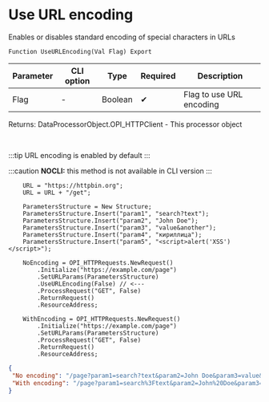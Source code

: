 ﻿---
sidebar_position: 4
description: Use URL encoding  and other functions to work with HTTP-client in the Open Integration Package, a free open-source integration library for 1C:Enterprise 8, OneScript and CLI
keywords: [1C, 1С, 1С:Enterprise, 1С:Enterprise 8.3, API, Integration, Services, Exchange, OneScript, CLI, HTTP-client]
---


# Use URL encoding 
 Enables or disables standard encoding of special characters in URLs



`Function UseURLEncoding(Val Flag) Export`

  | Parameter | CLI option | Type | Required | Description |
  |-|-|-|-|-|
  | Flag | - | Boolean | &#x2714; | Flag to use URL encoding |

  
  Returns:  DataProcessorObject.OPI_HTTPClient - This processor object

<br/>

:::tip
URL encoding is enabled by default
:::

:::caution
**NOCLI:** this method is not available in CLI version
:::
<br/>



```bsl title="1C:Enterprise/OneScript code example"
    URL = "https://httpbin.org";
    URL = URL + "/get";

    ParametersStructure = New Structure;
    ParametersStructure.Insert("param1", "search?text");
    ParametersStructure.Insert("param2", "John Doe");
    ParametersStructure.Insert("param3", "value&another");
    ParametersStructure.Insert("param4", "кириллица");
    ParametersStructure.Insert("param5", "<script>alert('XSS')</script>");

    NoEncoding = OPI_HTTPRequests.NewRequest()
        .Initialize("https://example.com/page")
        .SetURLParams(ParametersStructure)
        .UseURLEncoding(False) // <---
        .ProcessRequest("GET", False)
        .ReturnRequest()
        .ResourceAddress;

    WithEncoding = OPI_HTTPRequests.NewRequest()
        .Initialize("https://example.com/page")
        .SetURLParams(ParametersStructure)
        .ProcessRequest("GET", False)
        .ReturnRequest()
        .ResourceAddress;
```
 



```json title="Result"
{
 "No encoding": "/page?param1=search?text&param2=John Doe&param3=value&another&param4=кириллица&param5=<script>alert('XSS')</script>",
 "With encoding": "/page?param1=search%3Ftext&param2=John%20Doe&param3=value%26another&param4=%D0%BA%D0%B8%D1%80%D0%B8%D0%BB%D0%BB%D0%B8%D1%86%D0%B0&param5=%3Cscript%3Ealert%28%27XSS%27%29%3C%2Fscript%3E"
}
```
